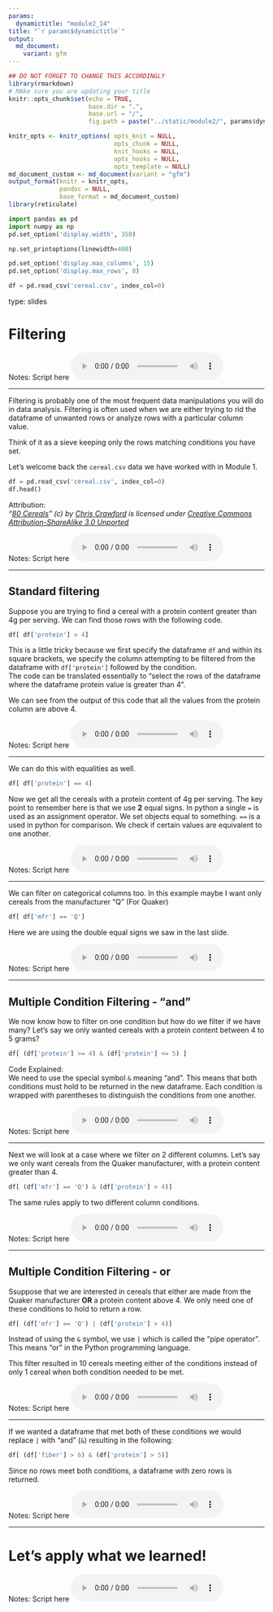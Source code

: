 ```yaml
---
params:
  dynamictitle: "module2_14"
title: "`r params$dynamictitle`"
output: 
  md_document:
    variant: gfm
---
```



```r
## DO NOT FORGET TO CHANGE THIS ACCORDINGLY 
library(rmarkdown)
# MAke sure you are updating your title 
knitr::opts_chunk$set(echo = TRUE,
                      base.dir = ".", 
                      base.url = "/",
                      fig.path = paste("../static/module2/", params$dynamictitle,"/", sep = ""))

knitr_opts <- knitr_options( opts_knit = NULL,
                             opts_chunk = NULL,
                             knit_hooks = NULL,
                             opts_hooks = NULL,
                             opts_template = NULL)
md_document_custom <- md_document(variant = "gfm")
output_format(knitr = knitr_opts,
              pandoc = NULL,
              base_format = md_document_custom)
library(reticulate)

```


```python
import pandas as pd
import numpy as np
pd.set_option('display.width', 350)

np.set_printoptions(linewidth=400)

pd.set_option('display.max_columns', 15)
pd.set_option('display.max_rows', 8)

df = pd.read_csv('cereal.csv', index_col=0)
```


type: slides

# Filtering 

Notes: Script here
<html>
<audio controls >
  <source src="placeholder_audio.mp3" />
</audio></html>

---

Filtering is probably one of the most frequent data manipulations you will do in data analysis.  Filtering is often used when we are either trying to rid the dataframe of unwanted rows or analyze rows with a particular column value. 

Think of it as a sieve keeping only the rows matching conditions you have set. 

Let's welcome back the `cereal.csv` data we have worked with in Module 1. 


```python
df = pd.read_csv('cereal.csv', index_col=0)
df.head()
```

Attribution:     
_“[80 Cereals](https://www.kaggle.com/crawford/80-cereals/)” (c) by [Chris Crawford](https://www.linkedin.com/in/crawforc3/) is licensed under [Creative Commons Attribution-ShareAlike 3.0 Unported](http://creativecommons.org/licenses/by-sa/3.0/)_

Notes: Script here
<html>
<audio controls >
  <source src="placeholder_audio.mp3" />
</audio></html>

---

## Standard filtering 

Suppose you are trying to find a cereal with a protein content greater than 4g per serving.  We can find those rows with the following code.  

```python
df[ df['protein'] > 4]
```

This is a little tricky because we first specify the dataframe `df` and within its square brackets, we specify the column attempting to be filtered from the dataframe with `df['protein']` followed by the condition.    
The code can be translated essentially to "select the rows of the dataframe where the dataframe protein value is greater than 4". 

We can see from the output of this code that all the values from the protein column are above 4. 

Notes: Script here
<html>
<audio controls >
  <source src="placeholder_audio.mp3" />
</audio></html>

---

We can do this with equalities as well. 

```python
df[ df['protein'] == 4]
```

Now we get all the cereals with a protein content of 4g per serving.  The key point to remember here is that we use **2** equal signs.
In python a single `=` is used as an assignment operator. We set objects equal to something. 
`==` is a used in python for comparison. We check if certain values are equivalent to one another. 

Notes: Script here
<html>
<audio controls >
  <source src="placeholder_audio.mp3" />
</audio></html>

---

We can filter on categorical columns too.  In this example maybe I want only cereals from the manufacturer "Q" (For Quaker)

```python
df[ df['mfr'] == 'Q']
```

Here we are using the double equal signs we saw in the last slide. 

Notes: Script here
<html>
<audio controls >
  <source src="placeholder_audio.mp3" />
</audio></html>

---

##  Multiple Condition Filtering - "and"

We now know how to filter on one condition but how do we filter if we have many? 
Let's say we only wanted cereals with a protein content between 4 to 5 grams?

```python
df[ (df['protein'] >= 4) & (df['protein'] <= 5) ]
```


Code Explained:     
We need to use the special symbol `&` meaning "and".  This means that both conditions must hold to be returned in the new dataframe. 
Each condition is wrapped with parentheses to distinguish the conditions from one another. 

Notes: Script here
<html>
<audio controls >
  <source src="placeholder_audio.mp3" />
</audio></html>

---

Next we will look at a case where we filter on 2 different columns.  Let's say we only want cereals from the Quaker manufacturer, with a protein content greater than 4. 

```python
df[ (df['mfr'] == 'Q') & (df['protein'] > 4)]
```

The same rules apply to two different column conditions. 

Notes: Script here
<html>
<audio controls >
  <source src="placeholder_audio.mp3" />
</audio></html>

---

##  Multiple Condition Filtering - or

Ssuppose that we are interested in cereals that either are made from the Quaker manufacturer **OR** a protein content above 4.  We only need one of these conditions to hold to return a row. 

```python
df[ (df['mfr'] == 'Q') | (df['protein'] > 4)]
```

Instead of using the ` & ` symbol, we use ` | ` which is called the "pipe operator".  This means "or" in the Python programming language. 

This filter resulted in 10 cereals meeting either of the conditions instead of only 1 cereal when both condition needed to be met. 

Notes: Script here
<html>
<audio controls >
  <source src="placeholder_audio.mp3" />
</audio></html>

---

If we wanted a dataframe that met both of these conditions we would replace `|` with  "and" (`&`) resulting in the following:

```python
df[ (df['fiber'] > 6) & (df['protein'] > 5)]
```

Since no rows meet both conditions, a dataframe with zero rows is returned. 

Notes: Script here
<html>
<audio controls >
  <source src="placeholder_audio.mp3" />
</audio></html>

---

# Let’s apply what we learned!

Notes: Script here
<html>
<audio controls >
  <source src="placeholder_audio.mp3" />
</audio></html>
